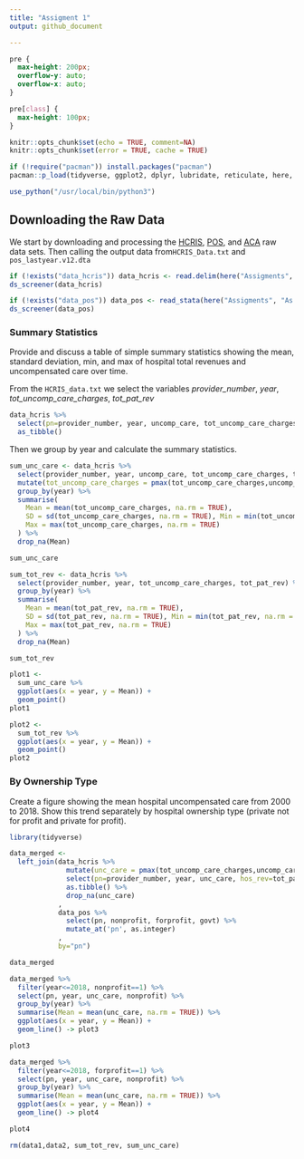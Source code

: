```yaml
---
title: "Assigment 1"
output: github_document

---
```

```css
pre {
  max-height: 200px;
  overflow-y: auto;
  overflow-x: auto;
}

pre[class] {
  max-height: 100px;
}
```

```r
knitr::opts_chunk$set(echo = TRUE, comment=NA)
knitr::opts_chunk$set(error = TRUE, cache = TRUE)

if (!require("pacman")) install.packages("pacman")
pacman::p_load(tidyverse, ggplot2, dplyr, lubridate, reticulate, here, haven, descriptr)

use_python("/usr/local/bin/python3")
```

## Downloading the Raw Data
We start by downloading and processing the [HCRIS](https://github.com/Nixoncandiales/Econ771/tree/main/Assigments/AS%201/Code/HCRIS), [POS](https://github.com/Nixoncandiales/Econ771/tree/main/Assigments/AS%201/Code/POS), and [ACA](https://github.com/Nixoncandiales/Econ771/tree/main/Assigments/AS%201/Code/ACA) raw data sets. Then calling the output data from`HCRIS_Data.txt` and `pos_lastyear.v12.dta`

```r
if (!exists("data_hcris")) data_hcris <- read.delim(here("Assigments", "As 1", "Output", "HCRIS", "HCRIS_Data.txt"))
ds_screener(data_hcris)
```
```r
if (!exists("data_pos")) data_pos <- read_stata(here("Assigments", "As 1", "Output", "POS", "pos_lastyear.v12.dta"))
ds_screener(data_pos)
```


### Summary Statistics
Provide and discuss a table of simple summary statistics showing the mean, standard deviation, min, and max of hospital total revenues and uncompensated care over time.

From the `HCRIS_data.txt` we select the variables *provider_number*, *year*, *tot_uncomp_care_charges*, *tot_pat_rev* 

```r
data_hcris %>% 
  select(pn=provider_number, year, uncomp_care, tot_uncomp_care_charges, tot_pat_rev) %>% 
  as_tibble()
```
Then we group by year and calculate the summary statistics.

```r
sum_unc_care <- data_hcris %>% 
  select(provider_number, year, uncomp_care, tot_uncomp_care_charges, tot_pat_rev) %>%
  mutate(tot_uncomp_care_charges = pmax(tot_uncomp_care_charges,uncomp_care, na.rm=TRUE)) %>%
  group_by(year) %>% 
  summarise(
    Mean = mean(tot_uncomp_care_charges, na.rm = TRUE), 
    SD = sd(tot_uncomp_care_charges, na.rm = TRUE), Min = min(tot_uncomp_care_charges, na.rm = TRUE), 
    Max = max(tot_uncomp_care_charges, na.rm = TRUE)
  ) %>% 
  drop_na(Mean)

sum_unc_care
```

```r
sum_tot_rev <- data_hcris %>% 
  select(provider_number, year, tot_uncomp_care_charges, tot_pat_rev) %>% 
  group_by(year) %>% 
  summarise(
    Mean = mean(tot_pat_rev, na.rm = TRUE), 
    SD = sd(tot_pat_rev, na.rm = TRUE), Min = min(tot_pat_rev, na.rm = TRUE), 
    Max = max(tot_pat_rev, na.rm = TRUE)
  ) %>% 
  drop_na(Mean)

sum_tot_rev
```

```r
plot1 <-
  sum_unc_care %>% 
  ggplot(aes(x = year, y = Mean)) + 
  geom_point()
plot1

plot2 <-
  sum_tot_rev %>% 
  ggplot(aes(x = year, y = Mean)) + 
  geom_point()
plot2
```

### By Ownership Type
Create a figure showing the mean hospital uncompensated care from 2000 to 2018. Show this trend separately by hospital ownership type (private not for profit and private for profit).
```r
library(tidyverse)
```

```r
data_merged <- 
  left_join(data_hcris %>%
              mutate(unc_care = pmax(tot_uncomp_care_charges,uncomp_care, na.rm=TRUE)) %>% 
              select(pn=provider_number, year, unc_care, hos_rev=tot_pat_rev) %>% 
              as.tibble() %>%
              drop_na(unc_care)
            ,
            data_pos %>%
              select(pn, nonprofit, forprofit, govt) %>%
              mutate_at('pn', as.integer)
            ,
            by="pn") 
```

```r
data_merged
```
```r
data_merged %>%
  filter(year<=2018, nonprofit==1) %>%
  select(pn, year, unc_care, nonprofit) %>%
  group_by(year) %>%
  summarise(Mean = mean(unc_care, na.rm = TRUE)) %>% 
  ggplot(aes(x = year, y = Mean)) + 
  geom_line() -> plot3
```

```r
plot3
```

```r
data_merged %>%
  filter(year<=2018, forprofit==1) %>%
  select(pn, year, unc_care, nonprofit) %>%
  group_by(year) %>%
  summarise(Mean = mean(unc_care, na.rm = TRUE)) %>% 
  ggplot(aes(x = year, y = Mean)) + 
  geom_line() -> plot4
```

```r
plot4
```

```r
rm(data1,data2, sum_tot_rev, sum_unc_care)
```